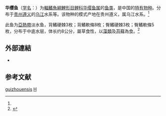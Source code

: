 {{Speciesbox
| genus = Sinocrossocheilus
| species = guizhouensis
| status = NE
| status_system = IUCN3.1
| authority = [[伍献文|Wu]], 1977<ref name='id6090'>{{cite web| url =http://www.bioinfo.cn/db05/BjdwSpecies.php?action=view&id=6090| title =华缨鱼| work =中国动物物种编目数据库| publisher =中国科学院微生物研究所| author =中国科学院动物研究所| accessdate =2009-04-11| deadurl =yes| archiveurl =https://web.archive.org/web/20160305034533/http://www.bioinfo.cn/db05/BjdwSpecies.php?action=view&id=6090| archivedate =2016-03-05}}</ref>
| synonyms = 
}}

'''华缨鱼'''（[[学名|学名]]：{{lang|la|''Sinocrossocheilus guizhouensis''}}）为[[輻鰭魚綱|輻鰭魚綱]][[鯉形目|鯉形目]][[鲤科|鲤科]][[华缨鱼属|华缨鱼属]]的[[鱼类|鱼类]]，是中国的[[特有物种|特有物种]]。分布于[[贵州|贵州]][[遵义|遵义]]的[[乌江|乌江]]水系等。该物种的模式产地在贵州遵义，属乌江水系。<ref name='id6090'/>

此鱼为[[亞熱帶|亞熱帶]]淡水鱼，背鰭硬棘3枚；背鰭軟條8枚；臀鰭硬棘3枚；臀鰭軟條5枚，分布于中底水层，体长约8公分，屬草食性，以[[藻類|藻類]]及[[苔藓|苔藓]]為食。<ref>{{FishBase taxon|taxon=Sinocrossocheilus guizhouensis|year=2009|month=8}}</ref>

==外部連結==
*{{FishBase_species|genus=Sinocrossocheilus|species=guizhouensis|year=2011|month=12}}

== 参考文献 ==
{{reflist}}

{{Taxonbar|from=Q3762765}}

[[Category:华缨鱼属|guizhouensis]]
[[Category:1977年描述的鱼类|H]]


{{Cypriniformes-stub}}